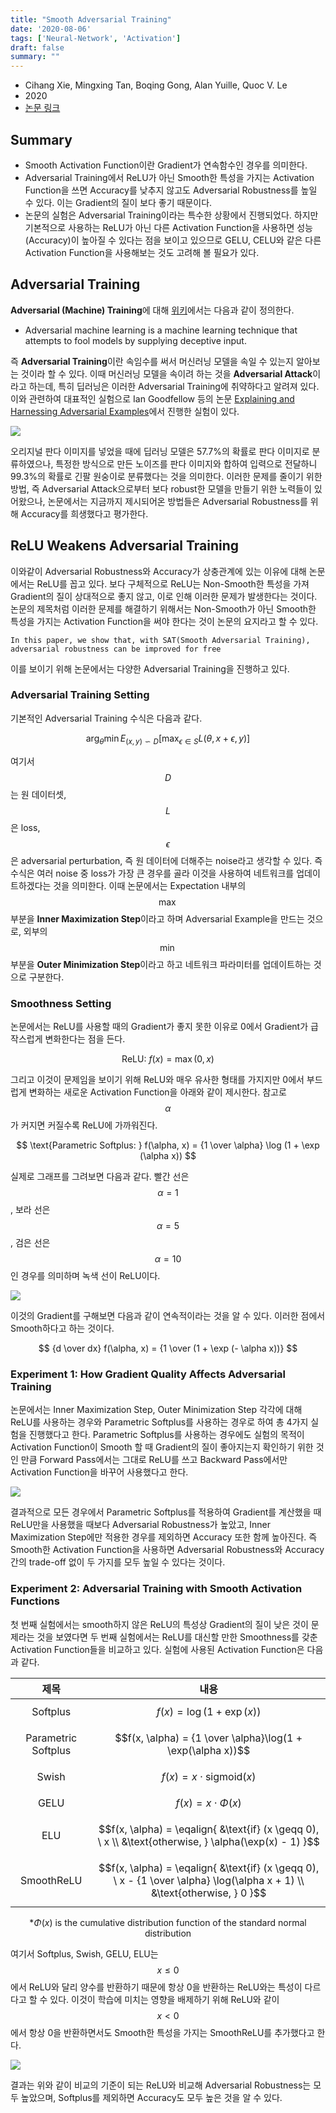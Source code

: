 ```yaml
---
title: "Smooth Adversarial Training"
date: '2020-08-06'
tags: ['Neural-Network', 'Activation']
draft: false
summary: ""
---
```


- Cihang Xie, Mingxing Tan, Boqing Gong, Alan Yuille, Quoc V. Le
- 2020
- [논문 링크](<https://arxiv.org/abs/2006.14536>)

## Summary

- Smooth Activation Function이란 Gradient가 연속함수인 경우를 의미한다.
- Adversarial Training에서 ReLU가 아닌 Smooth한 특성을 가지는 Activation Function을 쓰면 Accuracy를 낮추지 않고도 Adversarial Robustness를 높일 수 있다. 이는 Gradient의 질이 보다 좋기 때문이다.
- 논문의 실험은 Adversarial Training이라는 특수한 상황에서 진행되었다. 하지만 기본적으로 사용하는 ReLU가 아닌 다른 Activation Function을 사용하면 성능(Accuracy)이 높아질 수 있다는 점을 보이고 있으므로 GELU, CELU와 같은 다른 Activation Function을 사용해보는 것도 고려해 볼 필요가 있다.

## Adversarial Training

**Adversarial (Machine) Training**에 대해 [위키](<https://en.wikipedia.org/wiki/Adversarial_machine_learning>)에서는 다음과 같이 정의한다.

- Adversarial machine learning is a machine learning technique that attempts to fool models by supplying deceptive input.

즉 **Adversarial Training**이란 속임수를 써서 머신러닝 모델을 속일 수 있는지 알아보는 것이라 할 수 있다. 이때 머신러닝 모델을 속이려 하는 것을 **Adversarial Attack**이라고 하는데, 특히 딥러닝은 이러한 Adversarial Training에 취약하다고 알려져 있다. 이와 관련하여 대표적인 실험으로 Ian Goodfellow 등의 논문 [Explaining and Harnessing Adversarial Examples](<https://arxiv.org/pdf/1412.6572.pdf>)에서 진행한 실험이 있다.

<img src="/static/images/paper-review/adversarial_attack_panda.png" className="w-[35em] block mx-auto" />

오리지널 판다 이미지를 넣었을 때에 딥러닝 모델은 57.7%의 확률로 판다 이미지로 분류하였으나, 특정한 방식으로 만든 노이즈를 판다 이미지와 합하여 입력으로 전달하니 99.3%의 확률로 긴팔 원숭이로 분류했다는 것을 의미한다. 이러한 문제를 줄이기 위한 방법, 즉 Adversarial Attack으로부터 보다 robust한 모델을 만들기 위한 노력들이 있어왔으나, 논문에서는 지금까지 제시되어온 방법들은 Adversarial Robustness를 위해 Accuracy를 희생했다고 평가한다.

## ReLU Weakens Adversarial Training

이와같이 Adversarial Robustness와 Accuracy가 상충관계에 있는 이유에 대해 논문에서는 ReLU를 꼽고 있다. 보다 구체적으로 ReLU는 Non-Smooth한 특성을 가져 Gradient의 질이 상대적으로 좋지 않고, 이로 인해 이러한 문제가 발생한다는 것이다. 논문의 제목처럼 이러한 문제를 해결하기 위해서는 Non-Smooth가 아닌 Smooth한 특성을 가지는 Activation Function을 써야 한다는 것이 논문의 요지라고 할 수 있다.

```
In this paper, we show that, with SAT(Smooth Adversarial Training), adversarial robustness can be improved for free
```

이를 보이기 위해 논문에서는 다양한 Adversarial Training을 진행하고 있다.

### Adversarial Training Setting

기본적인 Adversarial Training 수식은 다음과 같다.

$$
\arg_\theta \min E_{(x, y) \backsim D} [\max_{\epsilon \in S} L(\theta, x + \epsilon, y)]
$$

여기서 $$D$$는 원 데이터셋, $$L$$은 loss, $$\epsilon$$은 adversarial perturbation, 즉 원 데이터에 더해주는 noise라고 생각할 수 있다. 즉 수식은 여러 noise 중 loss가 가장 큰 경우를 골라 이것을 사용하여 네트워크를 업데이트하겠다는 것을 의미한다. 이때 논문에서는 Expectation 내부의 $$\max$$ 부분을 **Inner Maximization Step**이라고 하며 Adversarial Example을 만드는 것으로, 외부의 $$\min$$ 부분을 **Outer Minimization Step**이라고 하고 네트워크 파라미터를 업데이트하는 것으로 구분한다.

### Smoothness Setting

논문에서는 ReLU를 사용할 때의 Gradient가 좋지 못한 이유로 0에서 Gradient가 급작스럽게 변화한다는 점을 든다.

$$
\text{ReLU: } f(x) = \max(0, x)
$$

그리고 이것이 문제임을 보이기 위해 ReLU와 매우 유사한 형태를 가지지만 0에서 부드럽게 변화하는 새로운 Activation Function을 아래와 같이 제시한다. 참고로 $$\alpha$$가 커지면 커질수록 ReLU에 가까워진다.

$$
\text{Parametric Softplus: } f(\alpha, x) = {1 \over \alpha} \log (1 + \exp (\alpha x))
$$

실제로 그래프를 그려보면 다음과 같다. 빨간 선은 $$\alpha = 1$$, 보라 선은 $$\alpha = 5$$, 검은 선은 $$\alpha = 10$$인 경우를 의미하며 녹색 선이 ReLU이다.

<img src="/static/images/paper-review/parametric_softplus.png" className="w-[30em] block mx-auto" />

이것의 Gradient를 구해보면 다음과 같이 연속적이라는 것을 알 수 있다. 이러한 점에서 Smooth하다고 하는 것이다.

$$
{d \over dx} f(\alpha, x) = {1 \over (1 + \exp (- \alpha x))}
$$

### Experiment 1: How Gradient Quality Affects Adversarial Training

논문에서는 Inner Maximization Step, Outer Minimization Step 각각에 대해 ReLU를 사용하는 경우와 Parametric Softplus를 사용하는 경우로 하여 총 4가지 실험을 진행했다고 한다. Parametric Softplus를 사용하는 경우에도 실험의 목적이  Activation Function이 Smooth 할 때 Gradient의 질이 좋아지는지 확인하기 위한 것인 만큼 Forward Pass에서는 그대로 ReLU를 쓰고 Backward Pass에서만 Activation Function을 바꾸어 사용했다고 한다.

<img src="/static/images/paper-review/parametric_softplus_results.png" className="w-[40em] block mx-auto mb-8" />

결과적으로 모든 경우에서 Parametric Softplus를 적용하여 Gradient를 계산했을 때 ReLU만을 사용했을 때보다 Adversarial Robustness가 높았고, Inner Maximization Step에만 적용한 경우를 제외하면 Accuracy 또한 함께 높아진다. 즉 Smooth한 Activation Function을 사용하면 Adversarial Robustness와 Accuracy 간의 trade-off 없이 두 가지를 모두 높일 수 있다는 것이다.

### Experiment 2: Adversarial Training with Smooth Activation Functions

첫 번째 실험에서는 smooth하지 않은 ReLU의 특성상 Gradient의 질이 낮은 것이 문제라는 것을 보였다면 두 번째 실험에서는 ReLU를 대신할 만한 Smoothness를 갖춘 Activation Function들을 비교하고 있다. 실험에 사용된 Activation Function은 다음과 같다.

|제목|내용|
|:------:|---|
|Softplus|$$f(x) = \log(1 + \exp(x))$$|
|Parametric Softplus|$$f(x, \alpha) = {1 \over \alpha}\log(1 + \exp(\alpha x))$$|
|Swish|$$f(x) = x \cdot \text{sigmoid}(x)$$|
|GELU|$$f(x) = x \cdot \Phi(x)$$|
|ELU|$$f(x, \alpha) = \eqalign{ &\text{if} (x \geqq 0), \ x \\ &\text{otherwise, } \alpha(\exp(x) - 1) }$$|
|SmoothReLU|$$f(x, \alpha) = \eqalign{ &\text{if} (x \geqq 0), \ x - {1 \over \alpha} \log(\alpha x + 1) \\ &\text{otherwise, } 0 }$$|

$$*\Phi(x) \text{ is the cumulative distribution function of the standard normal distribution}$$

여기서 Softplus, Swish, GELU, ELU는 $$x \le 0$$에서 ReLU와 달리 양수를 반환하기 때문에 항상 0을 반환하는 ReLU와는 특성이 다르다고 할 수 있다. 이것이 학습에 미치는 영향을 배제하기 위해 ReLU와 같이 $$x < 0$$에서 항상 0을 반환하면서도 Smooth한 특성을 가지는 SmoothReLU를 추가했다고 한다.

<img src="/static/images/paper-review/robustness_and_accuracy_of_smooth.png" className="w-[40em] block mx-auto mb-8" />

결과는 위와 같이 비교의 기준이 되는 ReLU와 비교해 Adversarial Robustness는 모두 높았으며, Softplus를 제외하면 Accuracy도 모두 높은 것을 알 수 있다.
